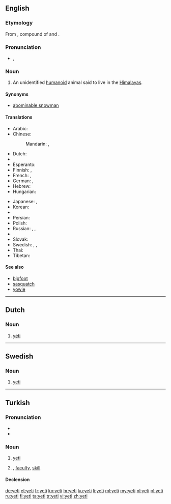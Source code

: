 {{also|Yeti|yéti}}
==English==
{{wikipedia}}

===Etymology===
From {{etyl|bo|en}} {{bo-l|གཡའ་དྲེད|rock bear}}, compound of {{bo-l|གཡའ|rocky or rocky place}} and {{bo-l|དྲེད|bear}}.

===Pronunciation===
* {{IPA|/ˈjɛ.ti/}}, {{X-SAMPA|/"jE.ti/}}
*: {{rhymes|ɛti}}

===Noun===
{{en-noun|yeti|pl2=yetis}}

# {{cryptozoology}} An unidentified [[humanoid]] animal said to live in the [[Himalayas]].

====Synonyms====
* [[abominable snowman]]

====Translations====
{{trans-top|unidentified animal}}
* Arabic: {{t-|ar|يتي|m|tr=yatiy}}
* Chinese:
*: Mandarin: {{t|cmn|雪人|tr=xuěrén|sc=Hani}}, {{t|cmn|野人|tr=yěrén|sc=Hani}}
* Dutch: {{t+|nl|yeti|m}}
* {{trreq|Dzongkha}}
* Esperanto: {{t-|eo|jetio}}
* Finnish: {{t+|fi|lumimies}}, {{t-|fi|jeti}}
* French: {{t+|fr|yéti|m}}, {{t+|fr|migou|m}}
* German: {{t+|de|Yeti|m}},  {{t-|de|Schneemensch|m}}
* Hebrew: {{t-|he|יטי}}
* Hungarian: {{t+|hu|jeti}}
{{trans-mid}}
* Japanese: {{t-|ja|イエティー|tr=ietī}},  {{t-|ja|野人|tr=やじん, yajin}}
* Korean: {{t-|ko|예티|tr=yeti|sc=Hang}}
* {{trreq|Nepali}}
* Persian: {{t-|fa|یتی}}
* Polish: {{t+|pl|yeti|n}}
* Russian: {{t+|ru|йети|m|tr=jéti}} {{qualifier|indeclinable}},  {{t+|ru|снежный человек|m|tr=snéžnyj čelovek}}, {{t-|ru|бигфут|m|tr=bigfút|sc=Cyrl}}
* {{trreq|Sherpa}}
* Slovak: {{t|sk|yeti|m}}
* Swedish: {{t-|sv|yeti|c}}, {{t-|sv|jeti|c}}, {{t+|sv|snöman}}
* Thai: {{t+|th|เยติ}}
* Tibetan: {{t|bo|གཡའ་དྲེད|tr=g.ya' dred|sc=Tibt}}
{{trans-bottom}}

====See also====
* [[bigfoot]]
* [[sasquatch]]
* [[yowie]]

----

==Dutch==

===Noun===
{{nl-noun|m|yeti's}}

# {{cryptozoology|lang=nl}} [[#English|yeti]]

----

==Swedish==

===Noun===
{{head|sv|noun|g=c}}

# {{cryptozoology|lang=sv}} [[#English|yeti]]

----

==Turkish==

===Pronunciation===
* {{IPA|[jeti]|lang=tr}}
* {{hyphenation|ye|ti}}

===Noun===
{{tr-noun|yi|ler}}

# {{cryptozoology|lang=tr}} [[#English|yeti]]
# {{philosophy|lang=tr}}, {{psychology|lang=tr}} [[faculty]], [[skill]]

====Declension====
{{tr-noun-v|i|poss=-|pred=-}}

[[de:yeti]]
[[et:yeti]]
[[fr:yeti]]
[[ko:yeti]]
[[hr:yeti]]
[[ku:yeti]]
[[li:yeti]]
[[ml:yeti]]
[[my:yeti]]
[[nl:yeti]]
[[pl:yeti]]
[[ru:yeti]]
[[fi:yeti]]
[[ta:yeti]]
[[tr:yeti]]
[[vi:yeti]]
[[zh:yeti]]